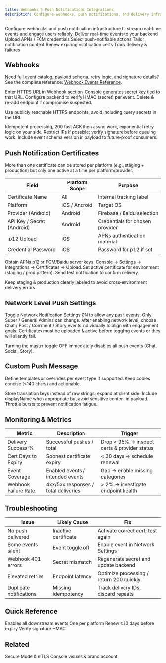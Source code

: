 ```yaml
---
title: Webhooks & Push Notifications Integrations
description: Configure webhooks, push notifications, and delivery infrastructure for real-time engagement.
---
```


<Info>
Configure webhooks and push notification infrastructure to stream real-time events and engage users reliably.
</Info>

<CardGroup cols={3}>
  <Card title="Webhooks" icon="plug">Deliver real-time events to your backend</Card>
  <Card title="Certificates" icon="file">Upload APNs / FCM credentials</Card>
  <Card title="Events" icon="bell">Select push-notifiable actions</Card>
  <Card title="Custom Payloads" icon="code">Tailor notification content</Card>
  <Card title="Rotation" icon="arrows-repeat">Renew expiring notification certs</Card>
  <Card title="Monitoring" icon="wave-pulse">Track delivery & failures</Card>
</CardGroup>

## Webhooks

<Info>Need full event catalog, payload schema, retry logic, and signature details? See the complete reference: <a href="/analytics-and-moderation/social+-apis-and-services/webhook-event">Webhook Events Reference</a>.</Info>

<Steps>
  <Step title="Add Endpoint">Enter HTTPS URL in Webhook section.</Step>
  <Step title="Secret Issued">Console generates secret key tied to that URL.</Step>
  <Step title="Validate Signature">Configure backend to verify HMAC (secret) per event.</Step>
  <Step title="Rotate Secret">Delete & re-add endpoint if compromise suspected.</Step>
</Steps>

<Warning>Use publicly reachable HTTPS endpoints; avoid including query secrets in the URL.</Warning>

<AccordionGroup>
  <Accordion title="Best Practices">Idempotent processing, 200 fast ACK then async work, exponential retry logic on your side.</Accordion>
  <Accordion title="Security">Restrict IPs if possible; verify signature before queuing work.</Accordion>
  <Accordion title="Versioning">Include event schema version in payload to future‑proof consumers.</Accordion>
</AccordionGroup>

## Push Notification Certificates

More than one certificate can be stored per platform (e.g., staging + production) but only one active at a time per platform/provider.

| Field | Platform Scope | Purpose |
|-------|----------------|---------|
| Certificate Name | All | Internal tracking label |
| Platform | iOS / Android | Target OS |
| Provider (Android) | Android | Firebase / Baidu selection |
| API Key / Secret (Android) | Android | Credentials for chosen provider |
| .p12 Upload | iOS | APNs authentication material |
| Credential Password | iOS | Password for p12 if set |

<Steps>
  <Step title="Prepare Credential">Obtain APNs p12 or FCM/Baidu server keys.</Step>
  <Step title="Upload">Console → Settings → Integrations → Certificates → Upload.</Step>
  <Step title="Activate">Set active certificate for environment (staging / prod pattern).</Step>
  <Step title="Verify">Send test notification to confirm delivery.</Step>
</Steps>

<Info>Keep staging & production clearly labeled to avoid cross‑environment delivery errors.</Info>

## Network Level Push Settings

<Tabs>
  <Tab title="Enable">
    Toggle Network Notification Settings ON to allow any push events. Only Super / General Admins can change.
  </Tab>
  <Tab title="Select Events">
    After enabling network level, choose Chat / Post / Comment / Story events individually to align with engagement goals.
  </Tab>
  <Tab title="Prerequisites">Certificates must be uploaded & active before toggling events or they will silently fail.</Tab>
</Tabs>

<Warning>Turning the master toggle OFF immediately disables all push events (Chat, Social, Story).</Warning>

## Custom Push Message

Define templates or overrides per event type if supported. Keep copies concise (&lt;140 chars) and actionable.

<AccordionGroup>
  <Accordion title="Localization">Store translation keys instead of raw strings; expand at client side.</Accordion>
  <Accordion title="Personalization">Include displayName when appropriate but avoid sensitive content in payload.</Accordion>
  <Accordion title="Rate Limiting">Throttle bursts to prevent notification fatigue.</Accordion>
</AccordionGroup>

## Monitoring & Metrics

| Metric | Description | Trigger |
|--------|-------------|---------|
| Delivery Success % | Successful pushes / total | Drop < 95% → inspect certs & provider status |
| Cert Days to Expiry | Soonest certificate expiry | < 30 days → schedule renewal |
| Event Coverage | Enabled events / intended events | Gap → enable missing categories |
| Webhook Failure Rate | 4xx/5xx responses / total deliveries | > 2% → investigate endpoint health |

## Troubleshooting

| Issue | Likely Cause | Fix |
|-------|--------------|-----|
| No push delivered | Inactive certificate | Activate correct cert; test again |
| Some events silent | Event toggle off | Enable event in Network Settings |
| Webhook 401 errors | Secret mismatch | Regenerate secret and update backend |
| Elevated retries | Endpoint latency | Optimize processing / return 200 quickly |
| Duplicate notifications | Missing idempotency | Track delivery IDs, discard repeats |

## Quick Reference

<CardGroup cols={2}>
  <Card title="Master Toggle" icon="power">Enables all downstream events</Card>
  <Card title="Active Cert" icon="file">One per platform</Card>
  <Card title="Rotate Window" icon="calendar">Renew ≥30 days before expiry</Card>
  <Card title="Webhook Security" icon="shield">Verify signature HMAC</Card>
</CardGroup>

## Related

<CardGroup cols={2}>
  <Card title="Security" icon="lock" href="./security">Secure Mode & mTLS</Card>
  <Card title="Branding" icon="image" href="./branding">Console visuals & brand account</Card>
</CardGroup>
